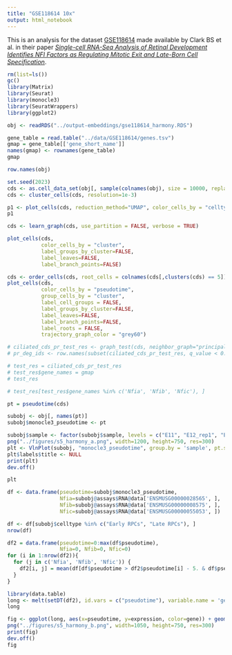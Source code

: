 ```yaml
---
title: "GSE118614 10x"
output: html_notebook
---
```


This is an analysis for the dataset [GSE118614](https://www.ncbi.nlm.nih.gov/geo/query/acc.cgi?acc=GSE118614) made available by Clark BS et al. in their paper [_Single-cell RNA-Seq Analysis of Retinal Development Identifies NFI Factors as Regulating Mitotic Exit and Late-Born Cell Specification_](https://www.sciencedirect.com/science/article/abs/pii/S0896627319303459).



```r
rm(list=ls())
gc()
library(Matrix)
library(Seurat)
library(monocle3)
library(SeuratWrappers)
library(ggplot2)
```


```r
obj <- readRDS("../output-embeddings/gse118614_harmony.RDS")
```

```r
gene_table = read.table("../data/GSE118614/genes.tsv")
gmap = gene_table[['gene_short_name']]
names(gmap) <- rownames(gene_table)
gmap
```


```r
row.names(obj)
```


```r
set.seed(2023)
cds <- as.cell_data_set(obj[, sample(colnames(obj), size = 10000, replace=F)])
cds <- cluster_cells(cds, resolution=1e-3)
```

```r
p1 <- plot_cells(cds, reduction_method="UMAP", color_cells_by = "celltype", show_trajectory_graph = FALSE)
p1
```
```r
cds <- learn_graph(cds, use_partition = FALSE, verbose = TRUE)
```

```r
plot_cells(cds,
           color_cells_by = "cluster",
           label_groups_by_cluster=FALSE,
           label_leaves=FALSE,
           label_branch_points=FALSE)
```

```r
cds <- order_cells(cds, root_cells = colnames(cds[,clusters(cds) == 5]))
plot_cells(cds,
           color_cells_by = "pseudotime",
           group_cells_by = "cluster",
           label_cell_groups = FALSE,
           label_groups_by_cluster=FALSE,
           label_leaves=FALSE,
           label_branch_points=FALSE,
           label_roots = FALSE,
           trajectory_graph_color = "grey60")
```
```r
# ciliated_cds_pr_test_res <- graph_test(cds, neighbor_graph="principal_graph", cores=4)
# pr_deg_ids <- row.names(subset(ciliated_cds_pr_test_res, q_value < 0.05))
```
```r
# test_res = ciliated_cds_pr_test_res
# test_res$gene_names = gmap
# test_res
```

```r
# test_res[test_res$gene_names %in% c('Nfia', 'Nfib', 'Nfic'), ]
```

```r
pt = pseudotime(cds)
```


```r
subobj <- obj[, names(pt)]
subobj$monocle3_pseudotime <- pt
```

```r
subobj$sample <- factor(subobj$sample, levels = c("E11", "E12_rep1", "E14_rep1", "E14_rep2", "E16", "E18_rep2", "E18_rep3", "P0", "P2_rep2", "P2_rep3", "P5", "P8_rep1", "P8_rep2", "P14"))
png("../figures/s5_harmony_a.png", width=1200, height=750, res=300)
plt <- VlnPlot(subobj, "monocle3_pseudotime", group.by = 'sample', pt.size=.1) + NoLegend()
plt$labels$title <- NULL
print(plt)
dev.off()

plt
```

```r
df <- data.frame(pseudotime=subobj$monocle3_pseudotime, 
                 Nfia=subobj@assays$RNA@data['ENSMUSG00000028565', ],
                 Nfib=subobj@assays$RNA@data['ENSMUSG00000008575', ],
                 Nfic=subobj@assays$RNA@data['ENSMUSG00000055053', ])

df <- df[subobj$celltype %in% c("Early RPCs", "Late RPCs"), ]
nrow(df)
```




```r
df2 = data.frame(pseudotime=0:max(df$pseudotime),
                 Nfia=0, Nfib=0, Nfic=0)
for (i in 1:nrow(df2)){
  for (j in c('Nfia', 'Nfib', 'Nfic')) {
    df2[i, j] = mean(df[df$pseudotime > df2$pseudotime[i] - 5. & df$pseudotime < df2$pseudotime[i] + 5., j])
  }
}
```

```r
library(data.table)
long <- melt(setDT(df2), id.vars = c("pseudotime"), variable.name = 'gene', value.name='expression')
long
```


```r
fig <- ggplot(long, aes(x=pseudotime, y=expression, color=gene)) + geom_line(size=1.) + theme_classic() 
png("../figures/s5_harmony_b.png", width=1050, height=750, res=300)
print(fig)
dev.off()
fig
```